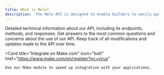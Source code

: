 ```yaml
---
title: What is Melo?
description: 'The Melo API is designed to enable builders to easily query, observe, and automate on-chain real estate data and insights'
---
```

<CardGroup cols={2}>
<Card
    title="API Reference"
    icon="code"
    href="api-reference"
  >
    Detailed technical information about our API, including its endpoints, methods, and responses.
  </Card>
    <Card
    title="FAQ"
    icon="question"
    href="api-reference/faq"
  >
    Get answers to the most common questions and concerns about the use of our API.
  </Card>
  <Card
    title="Change Log"
    icon="map"
    href="https://verdant-strand-46f.notion.site/8b657e7b964840abac80acd5afbb683e"
  >
    Keep track of all modifications and updates made to the API over time.
  </Card>

  
  <Card
    title="Integrate on Make.com"
    icon="bolt"
    href="https://www.make.com/en/register?pc=virus"
  >
    Use our Make module to speed up integration with your applications.
  </Card>
</CardGroup>